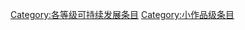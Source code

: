 {{catmore1|[[Wikipedia:可持续发展專題|Wikipedia:可持续发展專題]]}}
{{Articles by Quality|topic=可持续发展|project=可持续发展|format=TOC}}
{{emptycat}}

[[Category:各等级可持续发展条目|Category:各等级可持续发展条目]]
[[Category:小作品级条目|Category:小作品级条目]]